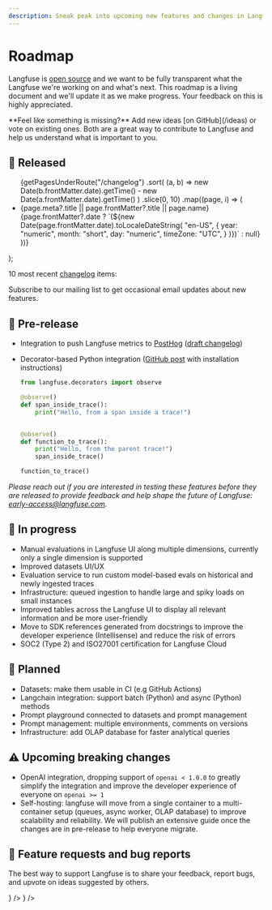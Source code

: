 ```yaml
---
description: Sneak peak into upcoming new features and changes in Langfuse. This page is updated regularly.
---
```


# Roadmap

Langfuse is [open source](/docs/open-source) and we want to be fully transparent what the Langfuse we're working on and what's next. This roadmap is a living document and we'll update it as we make progress. Your feedback on this is highly appreciated.


<Callout type="info" emoji="ℹ️">
  **Feel like something is missing?** Add new ideas [on GitHub](/ideas) or vote
  on existing ones. Both are a great way to contribute to Langfuse and help us
  understand what is important to you.
</Callout>

## 🚀 Released


  <ul className="list-disc list pl-6">
    {getPagesUnderRoute("/changelog")
      .sort(
        (a, b) =>
          new Date(b.frontMatter.date).getTime() -
          new Date(a.frontMatter.date).getTime()
      )
      .slice(0, 10)
      .map((page, i) => (
        <li
          className="my-2"
          id={page.route.replace("/changelog/", "")}
          key={page.route.replace("/changelog/", "")}
        >
          <Link
            key={page.route}
            href={page.route}
            className="nx-text-primary-600 nx-underline nx-decoration-from-font [text-underline-position:from-font]"
          >
            <span className="">
              {page.meta?.title || page.frontMatter?.title || page.name}
            </span>
          </Link>
          <span className="text-primary/60 ml-2 hidden sm:inline">
            {page.frontMatter?.date
              ? `(${new Date(page.frontMatter.date).toLocaleDateString(
                  "en-US",
                  {
                    year: "numeric",
                    month: "short",
                    day: "numeric",
                    timeZone: "UTC",
                  }
                )})`
              : null}
          </span>
        </li>
      ))}
  </ul>
);

10 most recent [changelog](/changelog) items:

<ChangelogList />


<Callout type="info" emoji="ℹ️">

Subscribe to our mailing list to get occasional email updates about new features.

<ProductUpdateSignup source="self-host guide" className="my-3 max-w-sm" />

</Callout>

## 🧪 Pre-release

- Integration to push Langfuse metrics to [PostHog](https://github.com/PostHog/posthog) ([draft changelog](https://langfuse-docs-git-posthog-integration-langfuse.vercel.app/changelog/2024-03-03-posthog-integration))
- Decorator-based Python integration ([GitHub post](https://github.com/orgs/langfuse/discussions/1009) with installation instructions)

  ```python
  from langfuse.decorators import observe

  @observe()
  def span_inside_trace():
      print("Hello, from a span inside a trace!")


  @observe()
  def function_to_trace():
      print("Hello, from the parent trace!")
      span_inside_trace()

  function_to_trace()
  ```

_Please reach out if you are interested in testing these features before they are released to provide feedback and help shape the future of Langfuse: early-access@langfuse.com._

## 🚧 In progress

- Manual evaluations in Langfuse UI along multiple dimensions, currently only a single dimension is supported
- Improved datasets UI/UX
- Evaluation service to run custom model-based evals on historical and newly ingested traces
- Infrastructure: queued ingestion to handle large and spiky loads on small instances
- Improved tables across the Langfuse UI to display all relevant information and be more user-friendly
- Move to SDK references generated from docstrings to improve the developer experience (Intellisense) and reduce the risk of errors
- SOC2 (Type 2) and ISO27001 certification for Langfuse Cloud

## 🔮 Planned

- Datasets: make them usable in CI (e.g GitHub Actions)
- Langchain integration: support batch (Python) and async (Python) methods
- Prompt playground connected to datasets and prompt management
- Prompt management: multiple environments, comments on versions
- Infrastructure: add OLAP database for faster analytical queries

## ⚠️ Upcoming breaking changes

- OpenAI integration, dropping support of `openai < 1.0.0` to greatly simplify the integration and improve the developer experience of everyone on `openai >= 1`
- Self-hosting: langfuse will move from a single container to a multi-container setup (queues, async worker, OLAP database) to improve scalability and reliability. We will publish an extensive guide once the changes are in pre-release to help everyone migrate.

## 🙏 Feature requests and bug reports

The best way to support Langfuse is to share your feedback, report bugs, and upvote on ideas suggested by others.


<Cards num={2}>
  <Card
    href="/ideas"
    title="Ideas (GitHub Discussions)"
    arrow
    icon={<Lightbulb />}
  />
  <Card href="/issues" title="Bugs (GitHub Issues)" arrow icon={<Bug />} />
</Cards>

